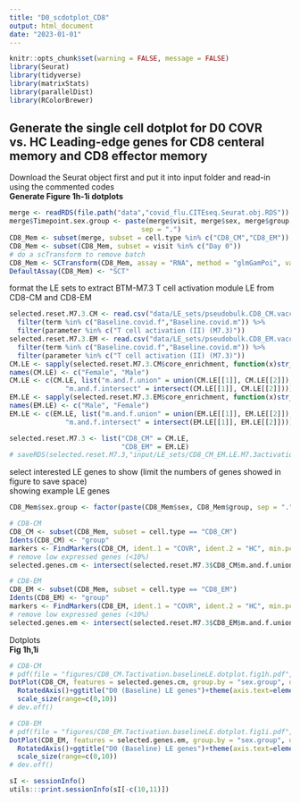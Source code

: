 ```yaml
---
title: "D0_scdotplot_CD8"
output: html_document
date: "2023-01-01"
---
```


```r
knitr::opts_chunk$set(warning = FALSE, message = FALSE)  
library(Seurat)
library(tidyverse)
library(matrixStats)
library(parallelDist)
library(RColorBrewer)
```

## Generate the single cell dotplot for D0 COVR vs. HC Leading-edge genes for CD8 centeral memory and CD8 effector memory  
Download the Seurat object first and put it into input folder and read-in using the commented codes  
**Generate Figure 1h-1i dotplots**  

```r
merge <- readRDS(file.path("data","covid_flu.CITEseq.Seurat.obj.RDS"))
merge$Timepoint.sex.group <- paste(merge$visit, merge$sex, merge$group,
                                 sep = ".")
CD8_Mem <- subset(merge, subset = cell.type %in% c("CD8_CM","CD8_EM"))
CD8_Mem <- subset(CD8_Mem, subset = visit %in% c("Day 0"))
# do a scTransform to remove batch
CD8_Mem <- SCTransform(CD8_Mem, assay = "RNA", method = "glmGamPoi", vars.to.regress = "Batch", verbose = FALSE)
DefaultAssay(CD8_Mem) <- "SCT"
```

format the LE sets to extract BTM-M7.3 T cell activation module LE from CD8-CM and CD8-EM  

```r
selected.reset.M7.3.CM <- read.csv("data/LE_sets/pseudobulk.CD8_CM.vaccine.response.gsea.csv") %>%
  filter(term %in% c("Baseline.covid.f","Baseline.covid.m")) %>%
  filter(parameter %in% c("T cell activation (II) (M7.3)"))
selected.reset.M7.3.EM <- read.csv("data/LE_sets/pseudobulk.CD8_EM.vaccine.response.gsea.csv") %>%
  filter(term %in% c("Baseline.covid.f","Baseline.covid.m")) %>%
  filter(parameter %in% c("T cell activation (II) (M7.3)"))
CM.LE <- sapply(selected.reset.M7.3.CM$core_enrichment, function(x)str_split(x, "/"))
names(CM.LE) <- c("Female", "Male")
CM.LE <- c(CM.LE, list("m.and.f.union" = union(CM.LE[[1]], CM.LE[[2]]),
              "m.and.f.intersect" = intersect(CM.LE[[1]], CM.LE[[2]])))
EM.LE <- sapply(selected.reset.M7.3.EM$core_enrichment, function(x)str_split(x, "/"))
names(EM.LE) <- c("Male", "Female")
EM.LE <- c(EM.LE, list("m.and.f.union" = union(EM.LE[[1]], EM.LE[[2]]),
              "m.and.f.intersect" = intersect(EM.LE[[1]], EM.LE[[2]])))

selected.reset.M7.3 <- list("CD8_CM" = CM.LE,
                            "CD8_EM" = EM.LE)
# saveRDS(selected.reset.M7.3,"input/LE_sets/CD8_CM_EM.LE.M7.3activation.RDS")
```

select interested LE genes to show (limit the numbers of genes showed in figure to save space)  
showing example LE genes  
```r
CD8_Mem$sex.group <- factor(paste(CD8_Mem$sex, CD8_Mem$group, sep = "."), levels = c("Male.COVR","Male.HC","Female.COVR","Female.HC"))

# CD8-CM
CD8_CM <- subset(CD8_Mem, subset = cell.type == "CD8_CM")
Idents(CD8_CM) <- "group"
markers <- FindMarkers(CD8_CM, ident.1 = "COVR", ident.2 = "HC", min.pct = 0.1, only.pos = TRUE, logfc.threshold = 0)
# remove low expressed genes (<10%)
selected.genes.cm <- intersect(selected.reset.M7.3$CD8_CM$m.and.f.union, rownames(markers))

# CD8-EM
CD8_EM <- subset(CD8_Mem, subset = cell.type == "CD8_EM")
Idents(CD8_EM) <- "group"
markers <- FindMarkers(CD8_EM, ident.1 = "COVR", ident.2 = "HC", min.pct = 0.1, only.pos = TRUE, logfc.threshold = 0)
# remove low expressed genes (<10%)
selected.genes.em <- intersect(selected.reset.M7.3$CD8_EM$m.and.f.union, rownames(markers))
```


Dotplots  
**Fig 1h,1i**  
```r
# CD8-CM
# pdf(file = "figures/CD8_CM.Tactivation.baselineLE.dotplot.fig1h.pdf", width = 7.5, height = 3.5)
DotPlot(CD8_CM, features = selected.genes.cm, group.by = "sex.group", dot.scale = 10, cols = c("gray95", "blue")) + 
  RotatedAxis()+ggtitle("D0 (Baseline) LE genes")+theme(axis.text=element_text(size=16))+
  scale_size(range=c(0,10))
# dev.off()

# CD8-EM
# pdf(file = "figures/CD8_EM.Tactivation.baselineLE.dotplot.fig1i.pdf", width = 7.5, height = 3.5)
DotPlot(CD8_EM, features = selected.genes.em, group.by = "sex.group", dot.scale = 10, cols = c("gray95", "blue")) + 
  RotatedAxis()+ggtitle("D0 (Baseline) LE genes")+theme(axis.text=element_text(size=16))+
  scale_size(range=c(0,10))
# dev.off()
```

  
```r
sI <- sessionInfo()
utils:::print.sessionInfo(sI[-c(10,11)])
```



